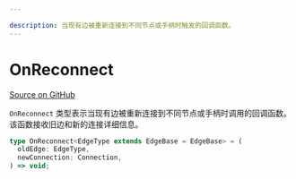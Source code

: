 ```yaml
---

description: 当现有边被重新连接到不同节点或手柄时触发的回调函数。
---
```


# OnReconnect

[Source on GitHub](https://github.com/xyflow/xyflow/blob/main/packages/system/src/types/general.ts#L83)

`OnReconnect` 类型表示当现有边被重新连接到不同节点或手柄时调用的回调函数。该函数接收旧边和新的连接详细信息。

```ts
type OnReconnect<EdgeType extends EdgeBase = EdgeBase> = (
  oldEdge: EdgeType,
  newConnection: Connection,
) => void;
```

<APIDocs typeName="OnReconnect" packageName="react" />
